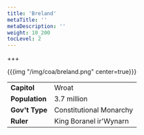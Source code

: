 ```yaml
---
title: 'Breland'
metaTitle: ''
metaDescription: ''
weight: 10_200
tocLevel: 2
---
```


+++

{{{img "/img/coa/breland.png" center=true}}}

|                |                         |
| -------------- | ----------------------- |
| **Capitol**    | Wroat                   |
| **Population** | 3.7 million             |
| **Gov't Type** | Constitutional Monarchy |
| **Ruler**      | King Boranel ir'Wynarn  |

